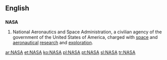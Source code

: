 ==English==
==={{acronym}}===
{{wikipedia}}
'''NASA'''
# National Aeronautics and Space Administration, a civilian agency of the government of the United States of America, charged with [[space]] and [[aeronautical]] [[research]] and [[exploration]].

[[ar:NASA]]
[[et:NASA]]
[[ko:NASA]]
[[pl:NASA]]
[[pt:NASA]]
[[sl:NASA]]
[[tr:NASA]]